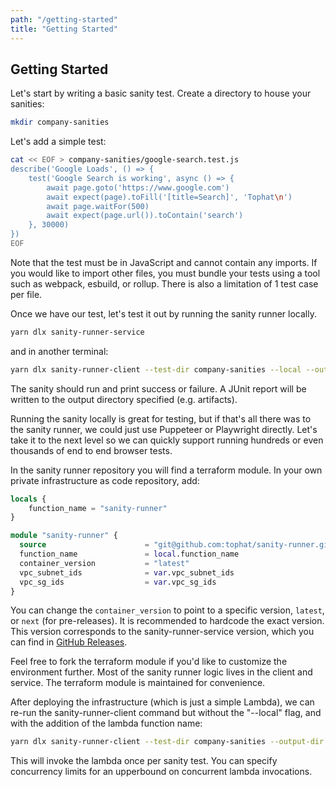 ```yaml
---
path: "/getting-started"
title: "Getting Started"
---
```



## Getting Started

Let's start by writing a basic sanity test. Create a directory to house your sanities:

```sh
mkdir company-sanities
```

Let's add a simple test:

```sh
cat << EOF > company-sanities/google-search.test.js
describe('Google Loads', () => {
    test('Google Search is working', async () => {
        await page.goto('https://www.google.com')
        await expect(page).toFill('[title=Search]', 'Tophat\n')
        await page.waitFor(500)
        await expect(page.url()).toContain('search')
    }, 30000)
})
EOF
```

Note that the test must be in JavaScript and cannot contain any imports. If you would like to import other files, you must bundle your tests using a tool such as webpack, esbuild, or rollup. There is also a limitation of 1 test case per file.

Once we have our test, let's test it out by running the sanity runner locally.

```sh
yarn dlx sanity-runner-service
```

and in another terminal:

```sh
yarn dlx sanity-runner-client --test-dir company-sanities --local --output-dir artifacts -vv
```

The sanity should run and print success or failure. A JUnit report will be written to the output directory specified (e.g. artifacts).

Running the sanity locally is great for testing, but if that's all there was to the sanity runner, we could just use Puppeteer or Playwright directly. Let's take it to the next level so we can quickly support running hundreds or even thousands of end to end browser tests.

In the sanity runner repository you will find a terraform module. In your own private infrastructure as code repository, add:

```terraform
locals {
    function_name = "sanity-runner"
}

module "sanity-runner" {
  source                      = "git@github.com:tophat/sanity-runner.git//terraform?ref=sanity-runner-terraform@1.0.0"
  function_name               = local.function_name
  container_version           = "latest"
  vpc_subnet_ids              = var.vpc_subnet_ids
  vpc_sg_ids                  = var.vpc_sg_ids
}
```

You can change the `container_version` to point to a specific version, `latest`, or `next` (for pre-releases). It is recommended to hardcode the exact version. This version corresponds to the sanity-runner-service version, which you can find in [GitHub Releases](https://github.com/tophat/sanity-runner/releases).

Feel free to fork the terraform module if you'd like to customize the environment further. Most of the sanity runner logic lives in the client and service. The terraform module is maintained for convenience.

After deploying the infrastructure (which is just a simple Lambda), we can re-run the sanity-runner-client command but without the "--local" flag, and with the addition of the lambda function name:

```sh
yarn dlx sanity-runner-client --test-dir company-sanities --output-dir artifacts -vv --lambdaFunction sanity-runner
```

This will invoke the lambda once per sanity test. You can specify concurrency limits for an upperbound on concurrent lambda invocations.
